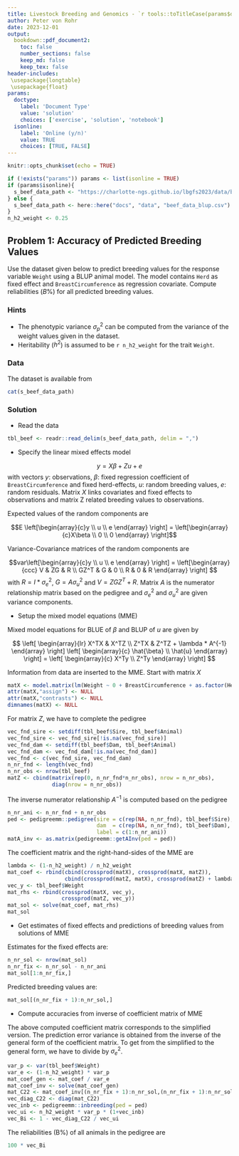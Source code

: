 ```yaml
---
title: Livestock Breeding and Genomics - `r tools::toTitleCase(params$doctype)` 12
author: Peter von Rohr
date: 2023-12-01
output:
  bookdown::pdf_document2:
    toc: false
    number_sections: false
    keep_md: false
    keep_tex: false
header-includes:
 \usepackage{longtable}
 \usepackage{float}
params:
  doctype:
    label: 'Document Type'
    value: 'solution'
    choices: ['exercise', 'solution', 'notebook']
  isonline:
    label: 'Online (y/n)'
    value: TRUE
    choices: [TRUE, FALSE]
---
```



```r
knitr::opts_chunk$set(echo = TRUE)
```

```r
if (!exists("params")) params <- list(isonline = TRUE)
if (params$isonline){
  s_beef_data_path <- "https://charlotte-ngs.github.io/lbgfs2023/data/beef_data_blup.csv"
} else {
  s_beef_data_path <- here::here("docs", "data", "beef_data_blup.csv")
}
n_h2_weight <- 0.25
```


## Problem 1: Accuracy of Predicted Breeding Values
Use the dataset given below to predict breeding values for the response variable `Weight` using a BLUP animal model. The model contains `Herd` as fixed effect and `BreastCircumference` as regression covariate. Compute reliabilities ($B\%$) for all predicted breeding values. 


### Hints
* The phenotypic variance $\sigma_p^2$ can be computed from the variance of the weight values given in the dataset. 
* Heritability ($h^2$) is assumed to be `r n_h2_weight` for the trait `Weight`. 


### Data
The dataset is available from

```r
cat(s_beef_data_path)
```



<!-- your-solution-start
### Your Solution

* Read the data
* Specify the linear mixed effects model
* Setup the mixed model equations (MME)
* Get estimates of fixed effects and predictions of breeding values from solutions of MME
* Compute accuracies from inverse of coefficient matrix of MME

---  your-solution-end -->


<!-- master-solution-start -->

### Solution

* Read the data

```r
tbl_beef <- readr::read_delim(s_beef_data_path, delim = ",")
```

* Specify the linear mixed effects model

$$y = X\beta + Zu + e$$
with vectors $y$: observations, $\beta$: fixed regression coefficient of `BreastCircumference` and fixed herd-effects, $u$: random breeding values, $e$: random residuals. Matrix $X$ links covariates and fixed effects to observations and matrix Z related breeding values to observations. 

Expected values of the random components are 

$$E \left[\begin{array}{c}y \\ u \\ e  \end{array} \right] = \left[\begin{array}{c}X\beta \\ 0 \\ 0  \end{array} \right]$$

Variance-Covariance matrices of the random components are

$$var\left[\begin{array}{c}y \\ u \\ e  \end{array} \right] = \left[\begin{array}{ccc} V & ZG & R \\ GZ^T & G & 0 \\ R & 0 & R  \end{array} \right] $$
with $R = I * \sigma_e^2$, $G = A \sigma_u^2$ and $V = ZGZ^T + R$. Matrix $A$ is the numerator relationship matrix based on the pedigree and $\sigma_e^2$ and $\sigma_u^2$ are given variance components. 


* Setup the mixed model equations (MME)

Mixed model equations for BLUE of $\beta$ and BLUP of $u$ are given by

$$
\left[
\begin{array}{lr}
X^TX & X^TZ \\
Z^TX & Z^TZ + \lambda * A^{-1}
\end{array}
\right]
\left[
\begin{array}{c}
\hat{\beta} \\
\hat{u}
\end{array}
\right]
=
\left[
\begin{array}{c}
X^Ty \\
Z^Ty
\end{array}
 \right]
$$

Information from data are inserted to the MME. Start with matrix $X$

```r
matX <- model.matrix(lm(Weight ~ 0 + BreastCircumference + as.factor(Herd), data = tbl_beef))
attr(matX,"assign") <- NULL
attr(matX,"contrasts") <- NULL
dimnames(matX) <- NULL
```

For matrix $Z$, we have to complete the pedigree

```r
vec_fnd_sire <- setdiff(tbl_beef$Sire, tbl_beef$Animal)
vec_fnd_sire <- vec_fnd_sire[!is.na(vec_fnd_sire)]
vec_fnd_dam <- setdiff(tbl_beef$Dam, tbl_beef$Animal)
vec_fnd_dam <- vec_fnd_dam[!is.na(vec_fnd_dam)]
vec_fnd <- c(vec_fnd_sire, vec_fnd_dam)
n_nr_fnd <- length(vec_fnd)
n_nr_obs <- nrow(tbl_beef)
matZ <- cbind(matrix(rep(0, n_nr_fnd*n_nr_obs), nrow = n_nr_obs),
              diag(nrow = n_nr_obs))
```

The inverse numerator relationship $A^{-1}$ is computed based on the pedigree

```r
n_nr_ani <- n_nr_fnd + n_nr_obs
ped <- pedigreemm::pedigree(sire = c(rep(NA, n_nr_fnd), tbl_beef$Sire),
                            dam  = c(rep(NA, n_nr_fnd), tbl_beef$Dam),
                            label = c(1:n_nr_ani))
matA_inv <- as.matrix(pedigreemm::getAInv(ped = ped))
```

The coefficient matrix and the right-hand-sides of the MME are

```r
lambda <- (1-n_h2_weight) / n_h2_weight
mat_coef <- rbind(cbind(crossprod(matX), crossprod(matX, matZ)), 
                  cbind(crossprod(matZ, matX), crossprod(matZ) + lambda * matA_inv))
vec_y <- tbl_beef$Weight
mat_rhs <- rbind(crossprod(matX, vec_y),
                 crossprod(matZ, vec_y))
mat_sol <- solve(mat_coef, mat_rhs)
mat_sol
```


* Get estimates of fixed effects and predictions of breeding values from solutions of MME

Estimates for the fixed effects are: 

```r
n_nr_sol <- nrow(mat_sol)
n_nr_fix <- n_nr_sol - n_nr_ani
mat_sol[1:n_nr_fix,]
```

Predicted breeding values are:

```r
mat_sol[(n_nr_fix + 1):n_nr_sol,]
```


* Compute accuracies from inverse of coefficient matrix of MME

The above computed coefficient matrix corresponds to the simplified version. The prediction error variance is obtained from the inverse of the general form of the coefficient matrix. To get from the simplified to the general form, we have to divide by $\sigma_e^2$. 

```r
var_p <- var(tbl_beef$Weight)
var_e <- (1-n_h2_weight) * var_p
mat_coef_gen <- mat_coef / var_e
mat_coef_inv <- solve(mat_coef_gen)
mat_C22 <- mat_coef_inv[(n_nr_fix + 1):n_nr_sol,(n_nr_fix + 1):n_nr_sol]
vec_diag_C22 <- diag(mat_C22)
vec_inb <- pedigreemm::inbreeding(ped = ped)
vec_ui <- n_h2_weight * var_p * (1+vec_inb)
vec_Bi <- 1 - vec_diag_C22 / vec_ui
```

The reliabilities (B%) of all animals in the pedigree are 

```r
100 * vec_Bi
```

<!-- master-solution-end -->


